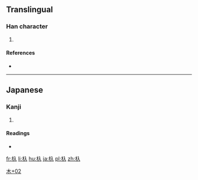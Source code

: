 ==Translingual==

===Han character===
{{Han char|rn=75|rad=木|as=02|sn=6|four=|canj=木人 (DO), X木人 (XDO)}}

# {{defn|Han|sort=木02}}

====References====
* {{Han ref|kx=0510.181|dj=0894.020|hdz=21155.031|uh=6741|ud=26433}}

----

==Japanese==

===Kanji===
{{ja-kanji|grade=|rs=木02}}

# {{defn|lang=ja|sort=木02}}

====Readings====
* {{ja-readings|on=|kun=[[えぶり]] (eburi), [[いり]] (iri)}}

[[Category:Japanese-only CJKV Characters|木+02]]

[[fr:杁]]
[[li:杁]]
[[hu:杁]]
[[ja:杁]]
[[pl:杁]]
[[zh:杁]]
